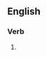 ==English==

===Verb===
{{head|en|present participle}}

# {{present participle of|refurnish|lang=en|nocat=1}}